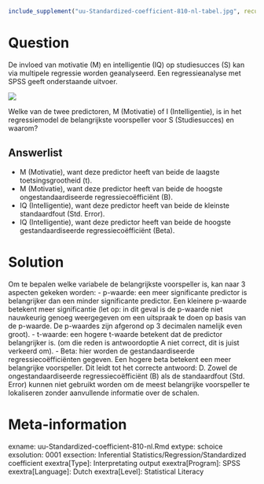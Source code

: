 ```{r, echo = FALSE, results = "hide"}
include_supplement("uu-Standardized-coefficient-810-nl-tabel.jpg", recursive = TRUE)
```



Question
========
De invloed van motivatie (M) en intelligentie (IQ) op studiesucces (S) kan via multipele regressie worden geanalyseerd. Een regressieanalyse met SPSS geeft onderstaande uitvoer.

![](uu-Standardized-coefficient-810-nl-tabel.jpg)

Welke van de twee predictoren, M (Motivatie) of I (Intelligentie), is in het regressiemodel de belangrijkste voorspeller voor S (Studiesucces) en waarom?

Answerlist
----------
* M (Motivatie), want deze predictor heeft van beide de laagste toetsingsgrootheid (t).
* M (Motivatie), want deze predictor heeft van beide de hoogste ongestandaardiseerde regressiecoëfficiënt (B).
* IQ (Intelligentie), want deze predictor heeft van beide de kleinste standaardfout (Std. Error).
* IQ (Intelligentie), want deze predictor heeft van beide de hoogste gestandaardiseerde regressiecoëfficiënt (Beta).


Solution
========
Om te bepalen welke variabele de belangrijkste voorspeller is, kan naar 3 aspecten gekeken worden:
- p-waarde: een meer significante predictor is belangrijker dan een minder significante predictor. Een kleinere p-waarde betekent meer significantie (let op: in dit geval is de p-waarde niet nauwkeurig genoeg weergegeven om een uitspraak te doen op basis van de p-waarde. De p-waardes zijn afgerond op 3 decimalen namelijk even groot).
- t-waarde: een hogere t-waarde betekent dat de predictor belangrijker is. (om die reden is antwoordoptie A niet correct, dit is juist verkeerd om).
- Beta: hier worden de gestandaardiseerde regressiecoëfficiënten gegeven. Een hogere beta betekent een meer belangrijke voorspeller. Dit leidt tot het correcte antwoord: D.
Zowel de ongestandaardiseerde regressiecoëfficiënt (B) als de standaardfout (Std. Error) kunnen niet gebruikt worden om de meest belangrijke voorspeller te lokaliseren zonder aanvullende informatie over de schalen.


Meta-information
================
exname: uu-Standardized-coefficient-810-nl.Rmd
extype: schoice
exsolution: 0001
exsection: Inferential Statistics/Regression/Standardized coefficient
exextra[Type]: Interpretating output
exextra[Program]: SPSS
exextra[Language]: Dutch
exextra[Level]: Statistical Literacy